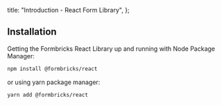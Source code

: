 
  title: "Introduction - React Form Library",
};

## Installation

Getting the Formbricks React Library up and running with Node Package Manager:

```bash
npm install @formbricks/react
```

or using yarn package manager:

```bash
yarn add @formbricks/react
```

